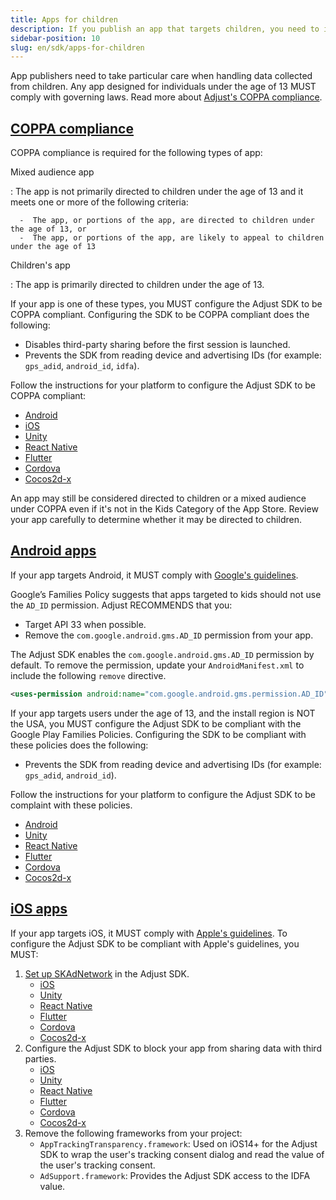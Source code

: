 ```yaml
---
title: Apps for children
description: If you publish an app that targets children, you need to implement the Adjust SDK in a compliant way.
sidebar-position: 10
slug: en/sdk/apps-for-children
---
```


App publishers need to take particular care when handling data collected from children. Any app designed for individuals under the age of 13 MUST comply with governing laws. Read more about [Adjust's COPPA compliance](https://help.adjust.com/en/article/coppa-compliance).

## [COPPA compliance](coppa-compliance)

COPPA compliance is required for the following types of app:

Mixed audience app

: The app is not primarily directed to children under the age of 13 and it meets one or more of the following criteria:

      -  The app, or portions of the app, are directed to children under the age of 13, or
      -  The app, or portions of the app, are likely to appeal to children under the age of 13

Children's app

: The app is primarily directed to children under the age of 13.

If your app is one of these types, you MUST configure the Adjust SDK to be COPPA compliant. Configuring the SDK to be COPPA compliant does the following:

-  Disables third-party sharing before the first session is launched.
-  Prevents the SDK from reading device and advertising IDs (for example: `gps_adid`, `android_id`, `idfa`).

Follow the instructions for your platform to configure the Adjust SDK to be COPPA compliant:

-  [Android](/en/sdk/android/features/privacy#coppa-compliance)
-  [iOS](/en/sdk/ios/features/privacy#coppa-compliance)
-  [Unity](/en/sdk/unity/features/privacy#coppa-compliance)
-  [React Native](/en/sdk/react-native/features/privacy#coppa-compliance)
-  [Flutter](/en/sdk/flutter/features/privacy#coppa-compliance)
-  [Cordova](/en/sdk/cordova/features/privacy#coppa-compliance)
-  [Cocos2d-x](/en/sdk/cocos2dx/features/privacy#coppa-compliance)

An app may still be considered directed to children or a mixed audience under COPPA even if it's not in the Kids Category of the App Store. Review your app carefully to determine whether it may be directed to children.

## [Android apps](android-apps)

If your app targets Android, it MUST comply with [Google's guidelines](https://support.google.com/googleplay/android-developer/answer/9893335?hl=en&ref_topic=9877766).

Google’s Families Policy suggests that apps targeted to kids should not use the `AD_ID` permission. Adjust RECOMMENDS that you:

-  Target API 33 when possible.
-  Remove the `com.google.android.gms.AD_ID` permission from your app.

The Adjust SDK enables the `com.google.android.gms.AD_ID` permission by default. To remove the permission, update your `AndroidManifest.xml` to include the following `remove` directive.

```xml
<uses-permission android:name="com.google.android.gms.permission.AD_ID" tools:node="remove"/>
```

If your app targets users under the age of 13, and the install region is NOT the USA, you MUST configure the Adjust SDK to be compliant with the Google Play Families Policies. Configuring the SDK to be compliant with these policies does the following:

-  Prevents the SDK from reading device and advertising IDs (for example: `gps_adid`, `android_id`).

Follow the instructions for your platform to configure the Adjust SDK to be complaint with these policies.

-  [Android](/en/sdk/android/features/privacy#play-store-kids-apps)
-  [Unity](/en/sdk/unity/features/privacy#play-store-kids-apps)
-  [React Native](/en/sdk/react-native/features/privacy#play-store-kids-apps)
-  [Flutter](/en/sdk/flutter/features/privacy#play-store-kids-apps)
-  [Cordova](/en/sdk/cordova/features/privacy#play-store-kids-apps)
-  [Cocos2d-x](/en/sdk/cordova/features/privacy#play-store-kids-apps)

## [iOS apps](ios-apps)

If your app targets iOS, it MUST comply with [Apple's guidelines](https://developer.apple.com/news/?id=091202019a). To configure the Adjust SDK to be compliant with Apple's guidelines, you MUST:

1. [Set up SKAdNetwork](https://help.adjust.com/en/article/set-up-skadnetwork-in-the-adjust-sdk) in the Adjust SDK.
   -  [iOS](/en/sdk/ios/features/skad)
   -  [Unity](/en/sdk/ios/features/skad)
   -  [React Native](/en/sdk/react-native/features/skad)
   -  [Flutter](/en/sdk/flutter/features/skan)
   -  [Cordova](/en/sdk/cordova/features/skan)
   -  [Cocos2d-x](/en/sdk/cocos2dx/features/skad)
2. Configure the Adjust SDK to block your app from sharing data with third parties.
   -  [iOS](/en/sdk/ios/features/privacy#update-partner-settings)
   -  [Unity](/en/sdk/unity/features/privacy#update-partner-settings)
   -  [React Native](/en/sdk/react-native/features/privacy#update-partner-settings)
   -  [Flutter](/en/sdk/flutter/features/privacy#update-partner-settings)
   -  [Cordova](/en/sdk/cordova/features/privacy#update-partner-settings)
   -  [Cocos2d-x](/en/sdk/cocos2dx/features/privacy#update-partner-settings)
3. Remove the following frameworks from your project:
   -  `AppTrackingTransparency.framework`: Used on iOS14+ for the Adjust SDK to wrap the user's tracking consent dialog and read the value of the user's tracking consent.
   -  `AdSupport.framework`: Provides the Adjust SDK access to the IDFA value.
